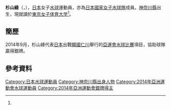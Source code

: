 {{Infobox handball biography
<!--水球運動員模版尚未建立，暫使用功能相同的手球運動員模版-->
| name                = {{lang|ja|杉山 緑}}<br/>{{lang|ja|すぎやま みどり}}
| image               = 
| fullname            =
| nationality         = 
| birth_date          = {{birth_date_and_age|1992|9|17}}
| birth_place         = {{JPN}}[[神奈川縣|神奈川縣]]<ref name="profile">{{cite web|title=仁川アジア競技大会2014 ＞ 日本代表選手団 ＞ 杉山 緑子|url=http://www.joc.or.jp/games/asia/2014/japan/waterpolo/sugiyamamidori.html|publisher=2014 JAPANESE OLYMPIC COMMITTEE|access-date=2014-10-01|archive-date=2020-03-29|archive-url=https://web.archive.org/web/20200329110811/https://www.joc.or.jp/games/asia/2014/japan/waterpolo/sugiyamamidori.html|dead-url=no}}{{ja}}</ref>
| height              = {{height|m=1.67}}<ref name="仁川亞運">{{cite web|title=Profile - SUGIYAMA Midori|url=http://www.incheon2014ag.org/Sports/Biographies/Athletes_Profile/?ParticCode=5103438&lang=en|publisher=2014年仁川亞運會官方網站|deadurl=yes|archiveurl=https://web.archive.org/web/20141002022332/http://www.incheon2014ag.org/Sports/Biographies/Athletes_Profile/?ParticCode=5103438&lang=en|archivedate=2014-10-02}}{{en}}</ref>
| weight              = {{weight|kg=70}}<ref name="仁川亞運"/>
| position            = 
| nickname            =
| currentclub         = 
| clubnumber          = 
| youthyears          = 
| youthclubs          = 
| years               = 
| clubs               = 
| nationalyears       = 
| nationalteam        = 
| nationalcaps(goals) = 
| title               =
| titleyears          =
| titleplace          =
| ntupdate            = 
| medaltable          = 
{{MedalSport | 女子[[水球|水球]]}}
{{MedalCountry | {{JPN}}}}
{{MedalCompetition | [[亞洲運動會|亞洲運動會]]}}
{{MedalSilver | [[2014年亞洲運動會|2014年 仁川]] | [[2014年亞洲運動會水球比賽|女子隊際]]}}
}}
'''杉山綠'''（{{lang|en|'''SUGIYAMA Midori'''}}，{{bd|1992年|9月17日}}），[[日本|日本]]女子[[水球|水球]]運動員，亦為[[日本國家女子水球隊|日本國家女子水球隊]]成員。[[神奈川縣|神奈川縣]]出生，現就讀於[[東京女子体育大学|東京女子体育大学]]<ref name="profile"/>。

==簡歷==
2014年9月，杉山綠代表[[2014年亞洲運動會日本代表團|日本]]出戰[[韓國|韓國]][[仁川|仁川]]舉行的[[2014年亞洲運動會|亞運會]][[2014年亞洲運動會水球比賽|水球比賽]]項目，協助球隊贏得銀牌。

==參考資料==
{{Reflist}}

{{2014年亞洲運動會日本國家女子水球隊}}
{{DEFAULTSORT:SUGIYAMA Midori}}
[[Category:日本水球運動員|Category:日本水球運動員]]
[[Category:神奈川縣出身人物|Category:神奈川縣出身人物]]
[[Category:2014年亞洲運動會水球運動員|Category:2014年亞洲運動會水球運動員]]
[[Category:2014年亞洲運動會銀牌得主|Category:2014年亞洲運動會銀牌得主]]
